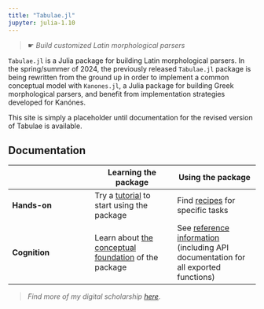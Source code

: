 ```yaml
---
title: "Tabulae.jl"
jupyter: julia-1.10
---
```


> ☛ *Build customized Latin morphological parsers*


`Tabulae.jl` is a Julia package for building Latin morphological parsers. In the spring/summer of 2024, the previously released `Tabulae.jl` package is being rewritten from the ground up in order to implement a common conceptual model with `Kanones.jl`, a Julia package for building Greek morphological parsers, and benefit from implementation strategies developed for Kanónes.

This site is simply a placeholder until documentation for the revised version of Tabulae is available.


## Documentation

| | Learning the package | Using the package |
| --- | --- | --- |
| **Hands-on** |  Try a [tutorial](./tutorials/) to start using  the package  | Find [recipes](./guides/) for specific tasks |
| **Cognition** | Learn about [the conceptual foundation](./concepts/) of the package  | See [reference information](./reference/) (including API documentation for all exported functions) |



::: {.callout-tip title="More of my work"}
> *Find more of my digital scholarship [here](https://neelsmith.quarto.pub/digschol/)*.
:::